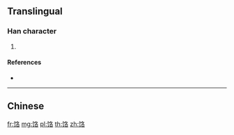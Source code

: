 {{character info/new}}
{{also|餎}}
==Translingual==

===Han character===
{{Han char|rn=184|rad=饣|as=06|sn=9|four=|canj=NVHER}}

# {{defn|Han|sort=饣06}}

====References====
* {{Han ref|kx=1427.311|hdz=74451.130|uh=9979|ud=39289}}

----

==Chinese==
{{zh-see|餎}}

[[fr:饹]]
[[mg:饹]]
[[pl:饹]]
[[th:饹]]
[[zh:饹]]